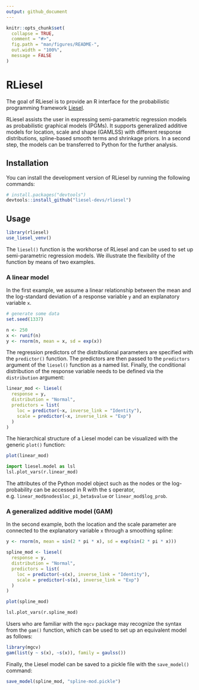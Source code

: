 ```yaml
---
output: github_document
---
```


<!-- README.md is generated from README.Rmd. Please edit that file -->

```r
knitr::opts_chunk$set(
  collapse = TRUE,
  comment = "#>",
  fig.path = "man/figures/README-",
  out.width = "100%",
  message = FALSE
)
```

# RLiesel

<!-- badges: start -->
<!-- badges: end -->

The goal of RLiesel is to provide an R interface for the probabilistic programming framework [Liesel](https://github.com/liesel-devs/liesel).

RLiesel assists the user in expressing semi-parametric regression models as probabilistic graphical models (PGMs). It supports generalized additive models for location, scale and shape (GAMLSS) with different response distributions, spline-based smooth terms and shrinkage priors. In a second step, the models can be transferred to Python for the further analysis.

## Installation

You can install the development version of RLiesel by running the following commands:

``` r
# install.packages("devtools")
devtools::install_github("liesel-devs/rliesel")
```

## Usage

```r
library(rliesel)
use_liesel_venv()
```

The `liesel()` function is the workhorse of RLiesel and can be used to set up semi-parametric regression models. We illustrate the flexibility of the function by means of two examples.

### A linear model

In the first example, we assume a linear relationship between the mean and the log-standard deviation of a response variable `y` and an explanatory variable `x`.

```r
# generate some data
set.seed(1337)

n <- 250
x <- runif(n)
y <- rnorm(n, mean = x, sd = exp(x))
```

The regression predictors of the distributional parameters are specified with the `predictor()` function. The predictors are then passed to the `predictors` argument of the `liesel()` function as a named list. Finally, the conditional distribution of the response variable needs to be defined via the `distribution` argument:

```r
linear_mod <- liesel(
  response = y,
  distribution = "Normal",
  predictors = list(
    loc = predictor(~x, inverse_link = "Identity"),
    scale = predictor(~x, inverse_link = "Exp")
  )
)
```

The hierarchical structure of a Liesel model can be visualized with the generic `plot()` function:

```r
plot(linear_mod)
```

```python
import liesel.model as lsl
lsl.plot_vars(r.linear_mod)
```

The attributes of the Python model object such as the nodes or the log-probability can be accessed in R with the `$` operator, e.g. `linear_mod$nodes$loc_p1_beta$value` or `linear_mod$log_prob`.

### A generalized additive model (GAM)

In the second example, both the location and the scale parameter are connected to the explanatory variable `x` through a smoothing spline:

```r
y <- rnorm(n, mean = sin(2 * pi * x), sd = exp(sin(2 * pi * x)))

spline_mod <- liesel(
  response = y,
  distribution = "Normal",
  predictors = list(
    loc = predictor(~s(x), inverse_link = "Identity"),
    scale = predictor(~s(x), inverse_link = "Exp")
  )
)

plot(spline_mod)
```

```python
lsl.plot_vars(r.spline_mod)
```

Users who are familiar with the `mgcv` package may recognize the syntax from the `gam()` function, which can be used to set up an equivalent model as follows:

```r
library(mgcv)
gam(list(y ~ s(x), ~s(x)), family = gaulss())
```

Finally, the Liesel model can be saved to a pickle file with the `save_model()` command:

```r
save_model(spline_mod, "spline-mod.pickle")
```
